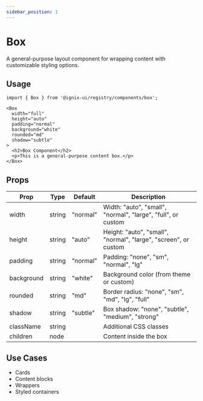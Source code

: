```yaml
---
sidebar_position: 1
---
```


# Box

A general-purpose layout component for wrapping content with customizable styling options.

## Usage

```tsx
import { Box } from '@ignix-ui/registry/components/box';

<Box
  width="full"
  height="auto"
  padding="normal"
  background="white"
  rounded="md"
  shadow="subtle"
>
  <h2>Box Component</h2>
  <p>This is a general-purpose content box.</p>
</Box>
```

## Props

| Prop        | Type    | Default   | Description                                      |
|-------------|---------|-----------|--------------------------------------------------|
| width       | string  | "normal"  | Width: "auto", "small", "normal", "large", "full", or custom |
| height      | string  | "auto"    | Height: "auto", "small", "normal", "large", "screen", or custom |
| padding     | string  | "normal"  | Padding: "none", "sm", "normal", "lg"            |
| background  | string  | "white"   | Background color (from theme or custom)           |
| rounded     | string  | "md"      | Border radius: "none", "sm", "md", "lg", "full"   |
| shadow      | string  | "subtle"  | Box shadow: "none", "subtle", "medium", "strong"  |
| className   | string  |           | Additional CSS classes                            |
| children    | node    |           | Content inside the box                            |

## Use Cases
- Cards
- Content blocks
- Wrappers
- Styled containers
